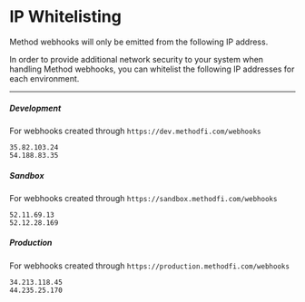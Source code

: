# IP Whitelisting

Method webhooks will only be emitted from the following IP address.

In order to provide additional network security to your system when handling Method webhooks, you can whitelist the following IP addresses for each environment.

---

##### Development
For webhooks created through `https://dev.methodfi.com/webhooks`
```
35.82.103.24
54.188.83.35
```

##### Sandbox
For webhooks created through `https://sandbox.methodfi.com/webhooks`
```
52.11.69.13
52.12.28.169
```

##### Production
For webhooks created through `https://production.methodfi.com/webhooks`
```
34.213.118.45
44.235.25.170
```
